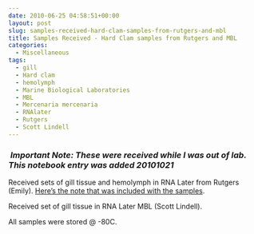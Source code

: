 ```yaml
---
date: 2010-06-25 04:58:51+00:00
layout: post
slug: samples-received-hard-clam-samples-from-rutgers-and-mbl
title: Samples Received - Hard Clam samples from Rutgers and MBL
categories:
  - Miscellaneous
tags:
  - gill
  - Hard clam
  - hemolymph
  - Marine Biological Laboratories
  - MBL
  - Mercenaria mercenaria
  - RNAlater
  - Rutgers
  - Scott Lindell
---
```


###  *Important Note: These were received while I was out of lab. This notebook entry was added 20101021*



Received sets of gill tissue and hemolymph in RNA Later from Rutgers (Emily). [Here's the note that was included with the samples](https://eagle.fish.washington.edu/Arabidopsis/20100624-01.jpg).

Received set of gill tissue in RNA Later MBL (Scott Lindell).

All samples were stored @ -80C.

